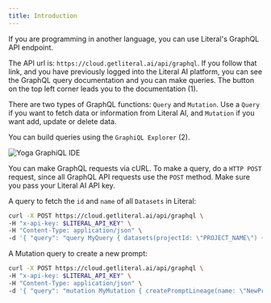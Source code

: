 ```yaml
---
title: Introduction
---
```


If you are programming in another language, you can use Literal's GraphQL API endpoint. 

The API url is: `https://cloud.getliteral.ai/api/graphql`. If you follow that link, and you have previously logged into the Literal AI platform, you can see the GraphQL query documentation and you can make queries. The button on the top left corner leads you to the documentation (1).

There are two types of GraphQL functions: `Query` and `Mutation`. Use a `Query` if you want to fetch data or information from Literal AI, and `Mutation` if you want add, update or delete data.

You can build queries using the `GraphiQL Explorer` (2). 

<Frame caption="Yoga GraphiQL IDE">
  <img
    src="/images/yoga-graphql.png"
    alt="Yoga GraphiQL IDE"
  />
</Frame>

You can make GraphQL requests via cURL. To make a query, do a `HTTP POST` request, since all GraphQL API requests use the `POST` method. Make sure you pass your Literal AI API key.

A query to fetch the `id` and `name` of all `Datasets` in Literal:

```bash
curl -X POST https://cloud.getliteral.ai/api/graphql \
-H "x-api-key: $LITERAL_API_KEY" \
-H "Content-Type: application/json" \
-d '{ "query": "query MyQuery { datasets(projectId: \"PROJECT_NAME\") { edges { node { id name } } } }" }'
```

A Mutation query to create a new prompt:
```bash
curl -X POST https://cloud.getliteral.ai/api/graphql \
-H "x-api-key: $LITERAL_API_KEY" \
-H "Content-Type: application/json" \
-d '{ "query": "mutation MyMutation { createPromptLineage(name: \"NewPrompt\", projectId: \"PROJECT_NAME\") { id } }" }'
```